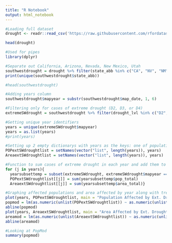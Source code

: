```yaml
---
title: "R Notebook"
output: html_notebook
---
```




```r
#Loading full dataset
drought <- readr::read_csv('https://raw.githubusercontent.com/rfordatascience/tidytuesday/main/data/2021/2021-07-20/drought.csv')
```
```r
head(drought)
```

```r
#Used for pipes
library(dplyr)
```


```r
#Separate out California, Arizona, Nevada, New Mexico, Utah 
southwestdrought = drought %>% filter(state_abb %in% c("CA", "NV", "NM", "UT", "AZ"))
print(unique(southwestdrought$state_abb))
```

```r
#head(southwestdrought)
```
```r
#Adding years column
southwestdrought$mapyear = substr(southwestdrought$map_date, 1, 6)
```
```r
#Filtering only for cases of extreme drought (D2, D3, or D4)
extremeSWdrought = southwestdrought %>% filter(drought_lvl %in% c("D2", "D3","D4"))
```

```r
#Getting unique year identifiers
years = unique(extremeSWdrought$mapyear)
years = as.list(years)
#print(years)
```

```r
#Setting up 2 empty dictionarys with years as the keys: one of population one for area
POPextSWdroughtlist = setNames(vector("list", length(years)), years)
AreaextSWdroughtlist = setNames(vector("list", length(years)), years)
```

```r
#Function to sum cases of extreme drought in each year and add them to the named list
for (j in years){
  yearsubsettemp = subset(extremeSWdrought, extremeSWdrought$mapyear == j)
  POPextSWdroughtlist[[j]] = sum(yearsubsettemp$pop_total)
  AreaextSWdroughtlist[[j]] = sum(yearsubsettemp$area_total)}

```


```r
#Graphing affected populations and area affected by year along with trend lines
plot(years, POPextSWdroughtlist, main = "Population Affected by Ext. Drought in SW Per Month")
popmod = lm(as.numeric(unlist(POPextSWdroughtlist)) ~ as.numeric(unlist(years)))
abline(popmod)
plot(years, AreaextSWdroughtlist, main = "Area Affected by Ext. Drought in SW Per Month")
areamod = lm(as.numeric(unlist(AreaextSWdroughtlist)) ~ as.numeric(unlist(years)))
abline(areamod)
```

```r
#Looking at PopMod
summary(popmod)
```

